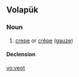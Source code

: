 ==Volapük==

===Noun===
{{vo-noun}}

# [[crepe]] or [[crêpe]] ([[gauze]])

====Declension====
{{vo-decl-noun}}

[[vo:veot]]